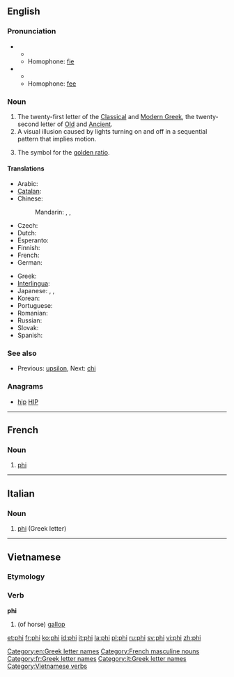 ==English==
{{wikipedia}}
{{letter disp2| upsilon| [[image:Greek_uc_phi.png|36px]] [[image:Greek_lc_phi.png|27px]] | chi| φι| Φ | φ }}

===Pronunciation===
* {{IPA|/faɪ/}}
** {{rhymes|aɪ}}
** Homophone: [[fie]]
* {{IPA|/fiː/}}
** {{rhymes|iː}}
** Homophone: [[fee]]

===Noun===
{{en-noun}}

# The twenty-first letter of the [[Classical Greek|Classical]] and [[Modern Greek]], the twenty-second letter of [[Old Greek|Old]] and [[Ancient Greek|Ancient]].
# A visual illusion caused by lights turning on and off in a sequential pattern that implies motion.
# {{mathematics}} The symbol for the [[golden ratio]].

====Translations====
{{trans-top|Greek letter}}
* Arabic: {{t|ar|فاي|m|tr=fay|sc=Arab}}
* [[Catalan]]: {{t+|ca|fi|f}}
* Chinese:
*: Mandarin: {{t|zh|弗愛|sc=Hani}}, {{t|zh|佛爱|tr=fú'ài|sc=Hani}}, {{t|zh|斐|tr=fěi|sc=Hani}}
* Czech: {{t|cs|fí|n}}
* Dutch: {{t-|nl|phi|m|f}}
* Esperanto: {{t|eo|fio}}
* Finnish: {{t+|fi|fii}}
* French: {{t+|fr|phi|m}}
* German: {{t|de|Phi|n}}
{{trans-mid}}
* Greek: {{t|el|φι|n|tr=fi|sc=Grek}}
* [[Interlingua]]: {{t|ia|phi}}
* Japanese: {{t|ja|ファイ|tr=fai|sc=Jpan}}, {{t|ja|フィ|tr=fi|sc=Jpan}}, {{t|ja|ピー|tr=pī|sc=Jpan}}
* Korean: {{t|ko|피|tr=pi|sc=Kore}}
* Portuguese: {{t+|pt|fi|m}}
* Romanian: {{t+|ro|fi}}
* Russian: {{t|ru|фи|tr=fi|sc=Cyrl}} {{indeclinable}}
* Slovak: {{t|sk|fí}}
* Spanish: {{t+|es|fi|f}}
{{trans-bottom}}

===See also===
* {{sense|Greek letter}}  Previous: [[upsilon]], Next: [[chi]]

===Anagrams===
* [[hip#English|hip]] [[HIP#English|HIP]]

[[Category:en:Greek letter names]]

----

==French==

===Noun===
{{fr-noun-inv|m}}

# [[#English|phi]] {{gloss|Greek letter}}

[[Category:French masculine nouns]]
[[Category:fr:Greek letter names]]

----

==Italian==

===Noun===
{{wikipedia|lang=it}}
{{head|it|noun}} {{m|inv}}

# [[#English|phi]] (Greek letter)

[[Category:it:Greek letter names]]

----

==Vietnamese==

===Etymology===
{{rfe|lang=vi}}

===Verb===
'''phi'''

# (of horse) [[gallop]]

{{attention|vi}}

[[Category:Vietnamese verbs]]

[[et:phi]]
[[fr:phi]]
[[ko:phi]]
[[id:phi]]
[[it:phi]]
[[la:phi]]
[[pl:phi]]
[[ru:phi]]
[[sv:phi]]
[[vi:phi]]
[[zh:phi]]